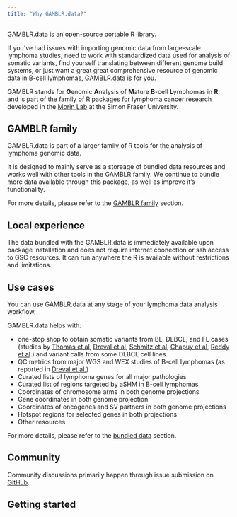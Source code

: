 ```yaml
---
title: "Why GAMBLR.data?"
---
```


GAMBLR.data is an open-source portable R library.

If you've had issues with importing genomic data from large-scale lymphoma
studies, need to work with standardized data used for analysis of somatic
variants, find yourself translating between different genome build systems,
or just want a great great comprehensive resource of genomic data in B-cell
lymphomas, GAMBLR.data is for you.

GAMBLR stands for **G**enomic **A**nalysis of **M**ature **B**-cell **L**ymphomas
in **R**, and is part of the family of R packages for lymphoma cancer research
developed in the [Morin Lab](https://morinlab.github.io/) at the Simon Fraser
University.


## GAMBLR family

GAMBLR.data is part of a larger family of R tools for the analysis of lymphoma
genomic data.

It is designed to mainly serve as a storeage of bundled data resources and works
well with other tools in the GAMBLR family. We continue to bundle more data
available through this package, as well as improve it's functionality.

For more details, please refer to the [GAMBLR family](./concepts/GAMBLR_family.html)
section.

## Local experience

The data bundled with the GAMBLR.data is immediately available upon package
installation and does not require internet coonection or ssh access to GSC
resources. It can run anywhere the R is available without restrictions and
limitations.

## Use cases

You can use GAMBLR.data at any stage of your lymphoma data analysis workflow.

GAMBLR.data helps with:

* one-stop shop to obtain somatic variants from BL, DLBCL, and FL cases (studies
by [Thomas et al](https://ashpublications.org/blood/article/141/8/904/486739/Genetic-subgroups-inform-on-pathobiology-in-adult), [Dreval et al](https://ashpublications.org/blood/article/142/6/561/495422/Genetic-subdivisions-of-follicular-lymphoma),
[Schmitz et al](https://www.nejm.org/doi/10.1056/NEJMoa1801445?url_ver=Z39.88-2003&rfr_id=ori:rid:crossref.org&rfr_dat=cr_pub%20%200www.ncbi.nlm.nih.gov),
[Chapuy et al](https://www.nature.com/articles/s41591-018-0016-8),
[Reddy et al](https://www.cell.com/cell/fulltext/S0092-8674(17)31121-2?_returnURL=https%3A%2F%2Flinkinghub.elsevier.com%2Fretrieve%2Fpii%2FS0092867417311212%3Fshowall%3Dtrue).) and variant calls
from some DLBCL cell lines.
* QC metrics from major WGS and WEX studies of B-cell lymphomas (as reported in
[Dreval et al.](https://ashpublications.org/blood/article/140/24/2549/486782/Minimal-information-for-reporting-a-genomics))
* Curated lists of lymphoma genes for all major pathologies
* Curated list of regions targeted by aSHM in B-cell lymphomas
* Coordinates of chromosome arms in both genome projections
* Gene coordinates in both genome projection
* Coordinates of oncogenes and SV partners in both genome projections
* Hotspot regions for selected genes in both projections
* Other resources

For more details, please refer to the [bundled data](./resources/bundled_data.html)
section.

## Community

Community discussions primarily happen through issue submission on [GitHub](https://github.com/morinlab/GAMBLR.data/issues).

## Getting started
